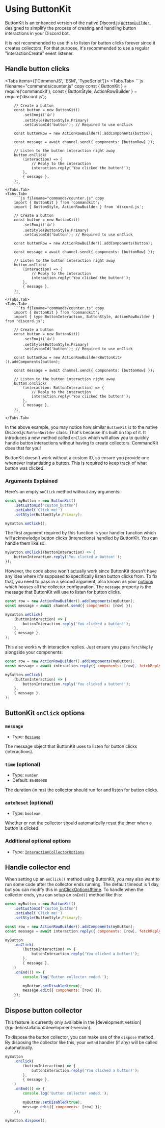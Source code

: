 
# Using ButtonKit

ButtonKit is an enhanced version of the native Discord.js [`ButtonBuilder`](https://old.discordjs.dev/#/docs/discord.js/main/class/ButtonBuilder), designed to simplify the process of creating and handling button interactions in your Discord bot.

It is not recommended to use this to listen for button clicks forever since it creates collectors. For that purpose, it's recommended to use a regular "interactionCreate" event listener.

## Handle button clicks

<Tabs items={['CommonJS', 'ESM', 'TypeScript']}>
    <Tabs.Tab>
        ```js filename="commands/counter.js" copy
        const { ButtonKit } = require('commandkit');
        const { ButtonStyle, ActionRowBuilder } = require('discord.js');

        // Create a button
        const button = new ButtonKit()
            .setEmoji('👍')
            .setStyle(ButtonStyle.Primary)
            .setCustomId('button'); // Required to use onClick

        const buttonRow = new ActionRowBuilder().addComponents(button);

        const message = await channel.send({ components: [buttonRow] });

        // Listen to the button interaction right away
        button.onClick(
            (interaction) => {
                // Reply to the interaction
                interaction.reply('You clicked the button!');
            },
            { message },
        );
        ```
    </Tabs.Tab>
    <Tabs.Tab>
        ```js filename="commands/counter.js" copy
        import { ButtonKit } from 'commandkit';
        import { ButtonStyle, ActionRowBuilder } from 'discord.js';

        // Create a button
        const button = new ButtonKit()
            .setEmoji('👍')
            .setStyle(ButtonStyle.Primary)
            .setCustomId('button'); // Required to use onClick

        const buttonRow = new ActionRowBuilder().addComponents(button);

        const message = await channel.send({ components: [buttonRow] });

        // Listen to the button interaction right away
        button.onClick(
            (interaction) => {
                // Reply to the interaction
                interaction.reply('You clicked the button!');
            },
            { message },
        );
        ```
    </Tabs.Tab>
    <Tabs.Tab>
        ```ts filename="commands/counter.ts" copy
        import { ButtonKit } from 'commandkit';
        import { type ButtonInteraction, ButtonStyle, ActionRowBuilder } from 'discord.js';

        // Create a button
        const button = new ButtonKit()
            .setEmoji('👍')
            .setStyle(ButtonStyle.Primary)
            .setCustomId('button'); // Required to use onClick

        const buttonRow = new ActionRowBuilder<ButtonKit>().addComponents(button);

        const message = await channel.send({ components: [buttonRow] });

        // Listen to the button interaction right away
        button.onClick(
            (interaction: ButtonInteraction) => {
                // Reply to the interaction
                interaction.reply('You clicked the button!');
            },
            { message },
        );
        ```
    </Tabs.Tab>

</Tabs>

In the above example, you may notice how similar `ButtonKit` is to the native Discord.js `ButtonBuilder` class. That's because it's built on top of it. It introduces a new method called `onClick` which will allow you to quickly handle button interactions without having to create collectors. CommandKit does that for you!

<Callout type="warning">
    ButtonKit doesn't work without a custom ID, so ensure you provide one whenever instantiating a
    button. This is required to keep track of what button was clicked.
</Callout>

### Arguments Explained

Here's an empty `onClick` method without any arguments:

```js copy
const myButton = new ButtonKit()
    .setCustomId('custom_button')
    .setLabel('Click me!')
    .setStyle(ButtonStyle.Primary);

myButton.onClick();
```

The first argument required by this function is your handler function which will acknowledge button clicks (interactions) handled by ButtonKit. You can handle them like so:

```js copy
myButton.onClick((buttonInteraction) => {
    buttonInteraction.reply('You clicked a button!');
});
```

However, the code above won't actually work since ButtonKit doesn't have any idea where it's supposed to specifically listen button clicks from. To fix that, you need to pass in a second argument, also known as your [options](/guide/buttonkit#buttonkit-onclick-options) which houses all the collector configuration. The `message` property is the message that ButtonKit will use to listen for button clicks.

```js copy
const row = new ActionRowBuilder().addComponents(myButton);
const message = await channel.send({ components: [row] });

myButton.onClick(
    (buttonInteraction) => {
        buttonInteraction.reply('You clicked a button!');
    },
    { message },
);
```

This also works with interaction replies. Just ensure you pass `fetchReply` alongside your components:

```js copy
const row = new ActionRowBuilder().addComponents(myButton);
const message = await interaction.reply({ components: [row], fetchReply: true });

myButton.onClick(
    (buttonInteraction) => {
        buttonInteraction.reply('You clicked a button!');
    },
    { message },
);
```

## ButtonKit `onClick` options

### `message`

-   Type: [`Message`](https://old.discordjs.dev/#/docs/discord.js/main/class/Message)

The message object that ButtonKit uses to listen for button clicks (interactions).

### `time` (optional)

-   Type: `number`
-   Default: `86400000`

The duration (in ms) the collector should run for and listen for button clicks.

### `autoReset` (optional)

-   Type: `boolean`

Whether or not the collector should automatically reset the timer when a button is clicked.

### Additional optional options

-   Type: [`InteractionCollectorOptions`](https://old.discordjs.dev/#/docs/discord.js/main/typedef/InteractionCollectorOptions)

## Handle collector end

When setting up an `onClick()` method using ButtonKit, you may also want to run some code after the collector ends running. The default timeout is 1 day, but you can modify this in [onClickOptions#time](/guide/buttonkit#time-optional). To handle when the collector ends, you can setup an `onEnd()` method like this:

```js copy {16-21}
const myButton = new ButtonKit()
    .setCustomId('custom_button')
    .setLabel('Click me!')
    .setStyle(ButtonStyle.Primary);

const row = new ActionRowBuilder().addComponents(myButton);
const message = await interaction.reply({ components: [row], fetchReply: true });

myButton
    .onClick(
        (buttonInteraction) => {
            buttonInteraction.reply('You clicked a button!');
        },
        { message },
    )
    .onEnd(() => {
        console.log('Button collector ended.');

        myButton.setDisabled(true);
        message.edit({ components: [row] });
    });
```

## Dispose button collector

<Callout type="warning">
    This feature is currently only available in the [development
    version](/guide/installation#development-version).
</Callout>

To dispose the button collector, you can make use of the `dispose` method. By disposing the collector like this, your `onEnd` handler (if any) will be called automatically.

```js copy {15}
myButton
    .onClick(
        (buttonInteraction) => {
            buttonInteraction.reply('You clicked a button!');
        },
        { message },
    )
    .onEnd(() => {
        console.log('Button collector ended.');

        myButton.setDisabled(true);
        message.edit({ components: [row] });
    });

myButton.dispose();
```
